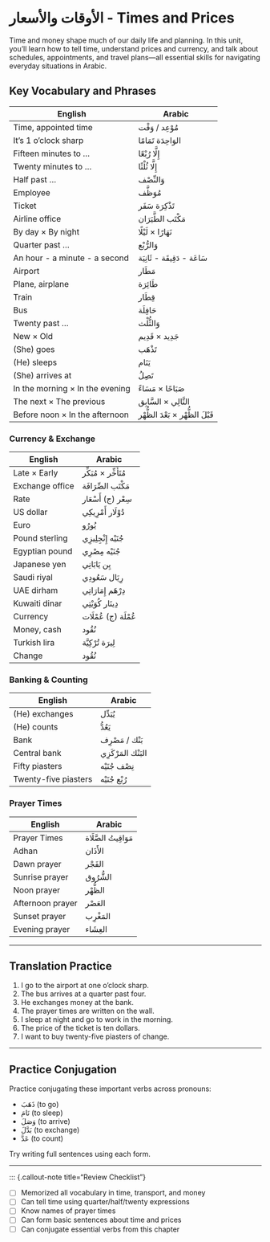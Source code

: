 # الأوقات والأسعار - Times and Prices 

Time and money shape much of our daily life and planning. In this unit, you'll learn how to tell time, understand prices and currency, and talk about schedules, appointments, and travel plans—all essential skills for navigating everyday situations in Arabic.

## Key Vocabulary and Phrases
| English                        | Arabic                     |
|-------------------------------|----------------------------|
| Time, appointed time          | مُوْعِد / وَقْت            |
| It’s 1 o’clock sharp          | الوَاحِدَة تَمَامًا         |
| Fifteen minutes to …          | إِلَّا رُبْعًا               |
| Twenty minutes to …           | إِلَّا ثُلْثًا               |
| Half past …                   | وَالنِّصْف                  |
| Employee                      | مُوَظَّف                     |
| Ticket                        | تَذْكِرَة سَفَر               |
| Airline office                | مَكْتَب الطَّيَرَان           |
| By day × By night             | نَهَارًا × لَيْلًا           |
| Quarter past …                | وَالرُّبْع                   |
| An hour - a minute - a second | سَاعَة - دَقِيقَة - ثَانِيَة |
| Airport                       | مَطَار                       |
| Plane, airplane               | طَائِرَة                     |
| Train                         | قِطَار                       |
| Bus                           | حَافِلَة                     |
| Twenty past …                 | وَالثُّلْث                   |
| New × Old                     | جَدِيد × قَدِيم             |
| (She) goes                    | تَذْهَب                      |
| (He) sleeps                   | يَنَام                       |
| (She) arrives at              | تَصِلُ                       |
| In the morning × In the evening | صَبَاحًا × مَسَاءً        |
| The next × The previous       | التَّالِي × السَّابِق        |
| Before noon × In the afternoon | قَبْلَ الظُّهْر × بَعْدَ الظُّهْر |

### Currency & Exchange

| English              | Arabic               |
|---------------------|----------------------|
| Late × Early        | مُتَأَخِّر × مُبَكِّر  |
| Exchange office     | مَكْتَب الصِّرَافَة     |
| Rate                | سِعْر (ج) أَسْعَار      |
| US dollar           | دُوْلَار أَمْرِيكِي     |
| Euro                | يُورُو                 |
| Pound sterling      | جُنَيْه إِنْجِلِيزِي    |
| Egyptian pound      | جُنَيْه مِصْرِي         |
| Japanese yen        | يِن يَابَانِي           |
| Saudi riyal         | رِيَال سَعُودِي         |
| UAE dirham          | دِرْهَم إِمَارَاتِي      |
| Kuwaiti dinar       | دِينَار كُوَيْتِي        |
| Currency            | عُمْلَة (ج) عُمْلَات    |
| Money, cash         | نُقُود                 |
| Turkish lira        | لِيرَة تُرْكِيَّة        |
| Change              | نُقُود                 |

### Banking & Counting

| English              | Arabic               |
|---------------------|----------------------|
| (He) exchanges       | يُبَدِّل              |
| (He) counts          | يَعُدُّ               |
| Bank                 | بَنْك / مَصْرِف        |
| Central bank         | البَنْك المَرْكَزِي    |
| Fifty piasters       | نِصْف جُنَيْه         |
| Twenty-five piasters | رُبْع جُنَيْه         |

### Prayer Times

| English            | Arabic               |
|-------------------|----------------------|
| Prayer Times      | مَوَاقِيتُ الصَّلَاة  |
| Adhan             | الأَذَان              |
| Dawn prayer       | الفَجْر               |
| Sunrise prayer    | الشُّرُوق             |
| Noon prayer       | الظُّهْر              |
| Afternoon prayer  | العَصْر               |
| Sunset prayer     | المَغْرِب             |
| Evening prayer    | العِشَاء             |

---

## Translation Practice

::: {.callout-note title="Translate the following into Arabic"}
1. I go to the airport at one o'clock sharp.
2. The bus arrives at a quarter past four.
3. He exchanges money at the bank.
4. The prayer times are written on the wall.
5. I sleep at night and go to work in the morning.
6. The price of the ticket is ten dollars.
7. I want to buy twenty-five piasters of change.
:::

---

## Practice Conjugation

::: {.callout-tip title="Verb Practice: Conjugate"}
Practice conjugating these important verbs across pronouns:

- ذَهَبَ (to go)
- نَامَ (to sleep)
- وَصَلَ (to arrive)
- بَدَّلَ (to exchange)
- عَدَّ (to count)

Try writing full sentences using each form.
:::

---

::: {.callout-note title="Review Checklist"}

- [ ] Memorized all vocabulary in time, transport, and money
- [ ] Can tell time using quarter/half/twenty expressions
- [ ] Know names of prayer times
- [ ] Can form basic sentences about time and prices
- [ ] Can conjugate essential verbs from this chapter